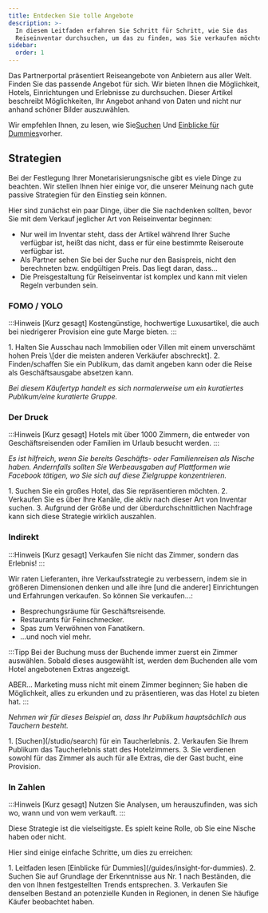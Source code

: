 ```yaml
---
title: Entdecken Sie tolle Angebote
description: >-
  In diesem Leitfaden erfahren Sie Schritt für Schritt, wie Sie das
  Reiseinventar durchsuchen, um das zu finden, was Sie verkaufen möchten.
sidebar:
  order: 1
---
```


Das Partnerportal präsentiert Reiseangebote von Anbietern aus aller Welt. Finden Sie das passende Angebot für sich. Wir bieten Ihnen die Möglichkeit, Hotels, Einrichtungen und Erlebnisse zu durchsuchen. Dieser Artikel beschreibt Möglichkeiten, Ihr Angebot anhand von Daten und nicht nur anhand schöner Bilder auszuwählen.

Wir empfehlen Ihnen, zu lesen, wie Sie[Suchen](/studio/search) Und [Einblicke für Dummies](/guides/insight-for-dummies)vorher.

## Strategien

Bei der Festlegung Ihrer Monetarisierungsnische gibt es viele Dinge zu beachten. Wir stellen Ihnen hier einige vor, die unserer Meinung nach gute passive Strategien für den Einstieg sein können.

Hier sind zunächst ein paar Dinge, über die Sie nachdenken sollten, bevor Sie mit dem Verkauf jeglicher Art von Reiseinventar beginnen:

* Nur weil im Inventar steht, dass der Artikel während Ihrer Suche verfügbar ist, heißt das nicht, dass er für eine bestimmte Reiseroute verfügbar ist.
* Als Partner sehen Sie bei der Suche nur den Basispreis, nicht den berechneten bzw. endgültigen Preis. Das liegt daran, dass...
* Die Preisgestaltung für Reiseinventar ist komplex und kann mit vielen Regeln verbunden sein.

### FOMO / YOLO

:::Hinweis \[Kurz gesagt]
Kostengünstige, hochwertige Luxusartikel, die auch bei niedrigerer Provision eine gute Marge bieten.
:::

<Steps>
  1. Halten Sie Ausschau nach Immobilien oder Villen mit einem unverschämt hohen Preis \[der die meisten anderen Verkäufer abschreckt].
  2. Finden/schaffen Sie ein Publikum, das damit angeben kann oder die Reise als Geschäftsausgabe absetzen kann.
</Steps>


*Bei diesem Käufertyp handelt es sich normalerweise um ein kuratiertes Publikum/eine kuratierte Gruppe.*

### Der Druck

:::Hinweis \[Kurz gesagt]
Hotels mit über 1000 Zimmern, die entweder von Geschäftsreisenden oder Familien im Urlaub besucht werden.
:::

*Es ist hilfreich, wenn Sie bereits Geschäfts- oder Familienreisen als Nische haben. Andernfalls sollten Sie Werbeausgaben auf Plattformen wie Facebook tätigen, wo Sie sich auf diese Zielgruppe konzentrieren.*

<Steps>
  1. Suchen Sie ein großes Hotel, das Sie repräsentieren möchten.
  2. Verkaufen Sie es über Ihre Kanäle, die aktiv nach dieser Art von Inventar suchen.
  3. Aufgrund der Größe und der überdurchschnittlichen Nachfrage kann sich diese Strategie wirklich auszahlen.
</Steps>


### Indirekt

:::Hinweis \[Kurz gesagt]
Verkaufen Sie nicht das Zimmer, sondern das Erlebnis!
:::

Wir raten Lieferanten, ihre Verkaufsstrategie zu verbessern, indem sie in größeren Dimensionen denken und alle ihre \[und die anderer] Einrichtungen und Erfahrungen verkaufen. So können Sie verkaufen...:

* Besprechungsräume für Geschäftsreisende.
* Restaurants für Feinschmecker.
* Spas zum Verwöhnen von Fanatikern.
* ...und noch viel mehr.

:::Tipp
Bei der Buchung muss der Buchende immer zuerst ein Zimmer auswählen. Sobald dieses ausgewählt ist, werden dem Buchenden alle vom Hotel angebotenen Extras angezeigt.

ABER... Marketing muss nicht mit einem Zimmer beginnen; Sie haben die Möglichkeit, alles zu erkunden und zu präsentieren, was das Hotel zu bieten hat.
:::

*Nehmen wir für dieses Beispiel an, dass Ihr Publikum hauptsächlich aus Tauchern besteht.*

<Steps>
  1. [Suchen](/studio/search) für ein Taucherlebnis.
  2. Verkaufen Sie Ihrem Publikum das Taucherlebnis statt des Hotelzimmers.
  3. Sie verdienen sowohl für das Zimmer als auch für alle Extras, die der Gast bucht, eine Provision.
</Steps>


### In Zahlen

:::Hinweis \[Kurz gesagt]
Nutzen Sie Analysen, um herauszufinden, was sich wo, wann und von wem verkauft.
:::

Diese Strategie ist die vielseitigste. Es spielt keine Rolle, ob Sie eine Nische haben oder nicht.

Hier sind einige einfache Schritte, um dies zu erreichen:

<Steps>
  1. Leitfaden lesen [Einblicke für Dummies](/guides/insight-for-dummies).
  2. Suchen Sie auf Grundlage der Erkenntnisse aus Nr. 1 nach Beständen, die den von Ihnen festgestellten Trends entsprechen.
  3. Verkaufen Sie denselben Bestand an potenzielle Kunden in Regionen, in denen Sie häufige Käufer beobachtet haben.
</Steps>

